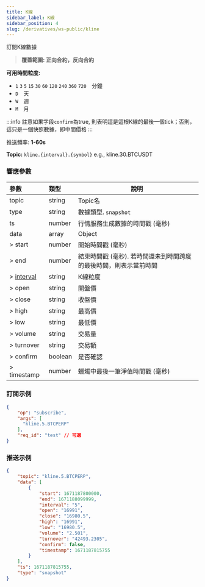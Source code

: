 ```yaml
---
title: K線
sidebar_label: K線
sidebar_position: 4
slug: /derivatives/ws-public/kline
---
```

訂閱K線數據
> **覆蓋範圍: 正向合約，反向合約**

**可用時間粒度:**<br/>
* `1` `3` `5` `15` `30` `60` `120` `240` `360` `720`&emsp;分鐘
* `D`&emsp;天
* `W`&emsp;週
* `M`&emsp;月

:::info
註意如果字段`confirm`為true, 則表明這是這根K線的最後一個tick；否則，這只是一個快照數據，即中間價格
:::

推送頻率: **1-60s**

**Topic:**
`kline.{interval}.{symbol}` e.g., kline.30.BTCUSDT

### 響應參數
| 參數 | 類型 | 說明|
|:----- |:-----|----- |
|topic |string |Topic名 |
|type |string |數據類型. `snapshot` |
|ts |number |行情服務生成數據的時間戳 (毫秒) |
|data |array |Object |
|> start |number |開始時間戳 (毫秒) |
|> end |number |結束時間戳 (毫秒). 若時間還未到時間跨度的最後時間，則表示當前時間 |
|> [interval](../enum#interval) |string |K線粒度 |
|> open |string |開盤價 |
|> close |string |收盤價  |
|> high |string |最高價 |
|> low |string |最低價 |
|> volume |string |交易量 |
|> turnover |string |交易額 |
|> confirm |boolean |是否確認 |
|> timestamp |number |蠟燭中最後一筆淨值時間戳 (毫秒) |

### 訂閱示例

```json
{
    "op": "subscribe",
    "args": [
      "kline.5.BTCPERP"
    ],
    "req_id": "test" // 可選
}
```

### 推送示例

```json
{
    "topic": "kline.5.BTCPERP",
    "data": [
        {
            "start": 1671187800000,
            "end": 1671188099999,
            "interval": "5",
            "open": "16991",
            "close": "16980.5",
            "high": "16991",
            "low": "16980.5",
            "volume": "2.501",
            "turnover": "42493.2305",
            "confirm": false,
            "timestamp": 1671187815755
        }
    ],
    "ts": 1671187815755,
    "type": "snapshot"
}
```